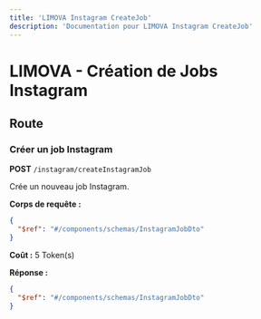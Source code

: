 ```yaml
---
title: 'LIMOVA Instagram CreateJob'
description: 'Documentation pour LIMOVA Instagram CreateJob'
---
```


# LIMOVA - Création de Jobs Instagram

## Route

### Créer un job Instagram
**POST** `/instagram/createInstagramJob`

Crée un nouveau job Instagram.

**Corps de requête :**
```json
{
  "$ref": "#/components/schemas/InstagramJobDto"
}
```

**Coût :** 5 Token(s)

**Réponse :**
```json
{
  "$ref": "#/components/schemas/InstagramJobDto"
}
``` 
